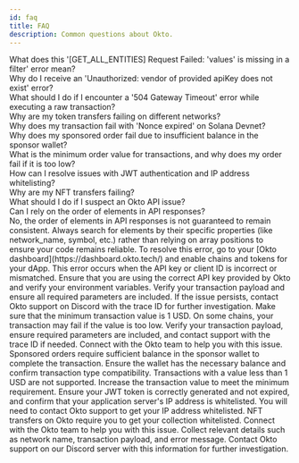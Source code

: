 ```yaml
---
id: faq
title: FAQ
description: Common questions about Okto.
---
```



<AIMarkdownComponent isIndex={false} />


<div style={{ display: "none" }}>
    What does this '[GET_ALL_ENTITIES] Request Failed: 'values' is missing in a filter' error mean?
</div>
<div style={{ display: "none" }}>
    Why do I receive an 'Unauthorized: vendor of provided apiKey does not exist' error?
</div>
<div style={{ display: "none" }}>
    What should I do if I encounter a '504 Gateway Timeout' error while executing a raw transaction?
</div>  
<div style={{ display: "none" }}>
    Why are my token transfers failing on different networks?
</div>
<div style={{ display: "none" }}>
    Why does my transaction fail with 'Nonce expired' on Solana Devnet?
</div>
<div style={{ display: "none" }}>
    Why does my sponsored order fail due to insufficient balance in the sponsor wallet?
</div>
<div style={{ display: "none" }}>
    What is the minimum order value for transactions, and why does my order fail if it is too low?
</div>
<div style={{ display: "none" }}>
    How can I resolve issues with JWT authentication and IP address whitelisting?
</div>
<div style={{ display: "none" }}>
    Why are my NFT transfers failing?
</div>
<div style={{ display: "none" }}>
    What should I do if I suspect an Okto API issue?
</div>
<div style={{ display: "none" }}>
    Can I rely on the order of elements in API responses?
</div>

<Accordions>
  <Accordion title="Can I rely on the order of elements in API responses?">
    No, the order of elements in API responses is not guaranteed to remain consistent. Always search for elements by their specific properties (like network_name, symbol, etc.) rather than relying on array positions to ensure your code remains reliable.
  </Accordion>
  <Accordion title="What does this '[GET_ALL_ENTITIES] Request Failed: 'values' is missing in a filter' error mean?">
    To resolve this error, go to your [Okto dashboard](https://dashboard.okto.tech/) and enable chains and tokens for your dApp.
  </Accordion>
  <Accordion title="Why do I receive an 'Unauthorized: vendor of provided apiKey does not exist' error?">
    This error occurs when the API key or client ID is incorrect or mismatched. Ensure that you are using the correct API key provided by Okto and verify your environment variables.
  </Accordion>
  <Accordion title="What should I do if I encounter a '504 Gateway Timeout' error while executing a raw transaction?">
    Verify your transaction payload and ensure all required parameters are included. If the issue persists, contact Okto support on Discord with the trace ID for further investigation.
  </Accordion>
  <Accordion title="Why are my token transfers failing on different networks?">
    Make sure that the minimum transaction value is 1 USD. On some chains, your transaction may fail if the value is too low. Verify your transaction payload, ensure required parameters are included, and contact support with the trace ID if needed.
  </Accordion>
  <Accordion title="Why does my transaction fail with 'Nonce expired' on Solana Devnet?">
    Connect with the Okto team to help you with this issue.
  </Accordion>
  <Accordion title="Why does my sponsored order fail due to insufficient balance in the sponsor wallet?">
    Sponsored orders require sufficient balance in the sponsor wallet to complete the transaction. Ensure the wallet has the necessary balance and confirm transaction type compatibility.
  </Accordion>
  <Accordion title="What is the minimum order value for transactions, and why does my order fail if it is too low?">
    Transactions with a value less than 1 USD are not supported. Increase the transaction value to meet the minimum requirement.
  </Accordion>
  <Accordion title="How can I resolve issues with JWT authentication and IP address whitelisting?">
    Ensure your JWT token is correctly generated and not expired, and confirm that your application server's IP address is whitelisted. You will need to contact Okto support to get your IP address whitelisted.
  </Accordion>
  <Accordion title="Why are my NFT transfers failing?">
    NFT transfers on Okto require you to get your collection whitelisted. Connect with the Okto team to help you with this issue.
  </Accordion>
  <Accordion title="What should I do if I suspect an Okto API issue?">
    Collect relevant details such as network name, transaction payload, and error message. Contact Okto support on our Discord server with this information for further investigation.
  </Accordion>
</Accordions>
